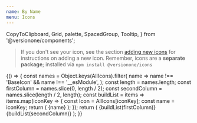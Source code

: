 ```yaml
---
name: By Name
menu: Icons
---
```


  CopyToClipboard,
  Grid,
  palette,
  SpacedGroup,
  Tooltip,
} from '@versionone/components';


> If you don't see your icon, see the section [adding new icons](/icons#adding-new-icons) for instructions on adding a new icon.
> Remember, icons are a **separate package**; installed via `npm install @versionone/icons`

<Playground>
  {() => {
    const names = Object.keys(AllIcons).filter(
      name => name !== 'BaseIcon' && name !== '__esModule',
    );
    const length = names.length;
    const firstColumn = names.slice(0, length / 2);
    const secondColumn = names.slice(length / 2, length);
    const buildList = items =>
      items.map(iconKey => {
        const Icon = AllIcons[iconKey];
        const name = iconKey;
        return (
          <SpacedGroup key={iconKey} center>
            <Icon />
            <CopyToClipboard text={iconKey}>
              <span style={{ cursor: 'pointer' }}>{name}</span>
            </CopyToClipboard>
          </SpacedGroup>
        );
      });
    return (
      <Grid>
        <SpacedGroup direction="vertical" xs={2}>
          {buildList(firstColumn)}
        </SpacedGroup>
        <SpacedGroup direction="vertical" xs={2}>
          {buildList(secondColumn)}
        </SpacedGroup>
      </Grid>
    );
  }}
</Playground>
